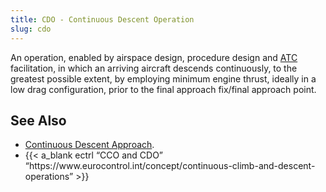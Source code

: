 ```yaml
---
title: CDO - Continuous Descent Operation
slug: cdo
---
```


An operation, enabled by airspace design, procedure design and [ATC](atc.qmd)
facilitation, in which an arriving aircraft descends continuously,
to the greatest possible extent, by employing minimum engine thrust,
ideally in a low drag configuration, prior to the final
approach fix/final approach point.

## See Also

* [Continuous Descent Approach](cda.qmd).
* {{< a_blank ectrl "CCO and CDO" "https://www.eurocontrol.int/concept/continuous-climb-and-descent-operations" >}}

